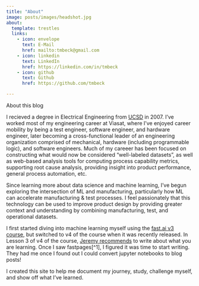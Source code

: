 ```yaml
---
title: "About"
image: posts/images/headshot.jpg
about:
  template: trestles
  links:
    - icon: envelope
      text: E-Mail
      href: mailto:tmbeck@gmail.com
    - icon: linkedin
      text: LinkedIn
      href: https://linkedin.com/in/tmbeck
    - icon: github
      text: Github
      href: https://github.com/tmbeck

---
```


About this blog

I recieved a degree in Electrical Engineering from [UCSD](https://www.ucsd.edu.) in 2007. I've worked most of my engineering career at Viasat, where I've enjoyed career mobility by being a test engineer, software engineer, and hardware engineer, later becoming a cross-functional leader of an engineering organization comprised of mechanical, hardware (including programmable logic), and software engineers. Much of my careeer has been focused on constructing what would now be considered "well-labeled datasets", as well as web-based analysis tools for computing process capability metrics, supporting root cause analysis, providing insight into product performance, general process automation, etc.

Since learning more about data science and machine learning, I've begun exploring the intersection of ML and manufacturing, particularly how ML can accelerate manufacturing & test processes. I feel passionately that this technology can be used to improve product design by providing greater context and understanding by combining manufacturing, test, and operational datasets.

I first started diving into machine learning myself using the [fast.ai v3 course](https://github.com/fastai/course-v3), but switched to v4 of the course when it was recently released. In Lesson 3 of v4 of the course, [Jeremy recommends](https://youtu.be/5L3Ao5KuCC4?t=3547) to write about what you are learning. Once I saw fastpages[^1], I figured it was time to start writing. They had me once I found out I could convert jupyter notebooks to blog posts!

I created this site to help me document my journey, study, challenge myself, and show off what I've learned.
